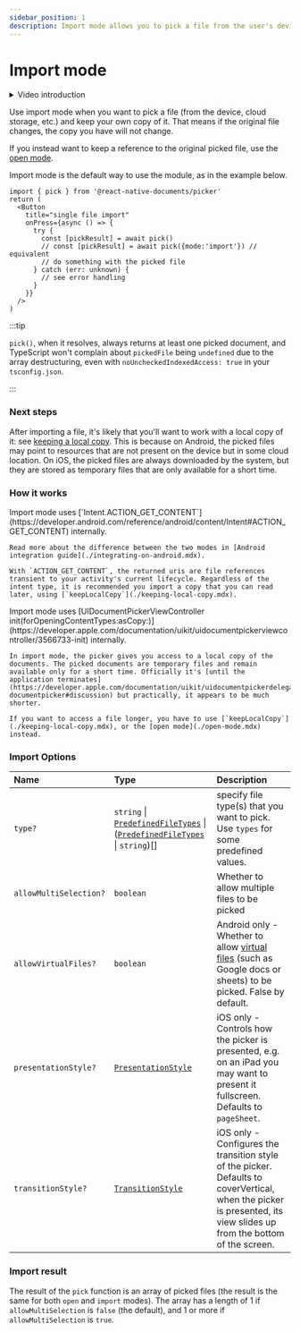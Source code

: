 ```yaml
---
sidebar_position: 1
description: Import mode allows you to pick a file from the user's device and keep your own copy of it
---
```


# Import mode

<details>
  <summary>Video introduction</summary>
  <iframe
    width="560"
    height="315"
    src="https://www.youtube.com/embed/CUNDpURFx4U?si=Qw1xpG4d4aNwJgdS&amp;start=65"
    title="YouTube video player"
    frameborder="0"
    allow="accelerometer; autoplay; clipboard-write; encrypted-media; gyroscope; picture-in-picture; web-share"
    allowfullscreen
  ></iframe>
</details>

Use import mode when you want to pick a file (from the device, cloud storage, etc.) and keep your own copy of it. That means if the original file changes, the copy you have will not change.

If you instead want to keep a reference to the original picked file, use the [open mode](./open-mode.mdx).

Import mode is the default way to use the module, as in the example below.

```tsx title="picking a file in import mode"
import { pick } from '@react-native-documents/picker'
return (
  <Button
    title="single file import"
    onPress={async () => {
      try {
        const [pickResult] = await pick()
        // const [pickResult] = await pick({mode:'import'}) // equivalent
        // do something with the picked file
      } catch (err: unknown) {
        // see error handling
      }
    }}
  />
)
```

:::tip

`pick()`, when it resolves, always returns at least one picked document, and TypeScript won't complain about `pickedFile` being `undefined` due to the array destructuring, even with `noUncheckedIndexedAccess: true` in your `tsconfig.json`.

:::

### Next steps

After importing a file, it's likely that you'll want to work with a local copy of it: see [keeping a local copy](./keeping-local-copy.mdx). This is because on Android, the picked files may point to resources that are not present on the device but in some cloud location. On iOS, the picked files are always downloaded by the system, but they are stored as temporary files that are only available for a short time.

### How it works


<Tabs queryString="current-os" className="unique-tabs">
  <TabItem value="android" label="Android">
    Import mode uses [`Intent.ACTION_GET_CONTENT`](https://developer.android.com/reference/android/content/Intent#ACTION_GET_CONTENT) internally.

    Read more about the difference between the two modes in [Android integration guide](./integrating-on-android.mdx).

    With `ACTION_GET_CONTENT`, the returned uris are file references transient to your activity's current lifecycle. Regardless of the intent type, it is recommended you import a copy that you can read later, using [`keepLocalCopy`](./keeping-local-copy.mdx).

  </TabItem>
  <TabItem value="ios" label="iOS">
    Import mode uses [UIDocumentPickerViewController init(forOpeningContentTypes:asCopy:)](https://developer.apple.com/documentation/uikit/uidocumentpickerviewcontroller/3566733-init) internally.

    In import mode, the picker gives you access to a local copy of the documents. The picked documents are temporary files and remain available only for a short time. Officially it's [until the application terminates](https://developer.apple.com/documentation/uikit/uidocumentpickerdelegate/2902364-documentpicker#discussion) but practically, it appears to be much shorter.

    If you want to access a file longer, you have to use [`keepLocalCopy`](./keeping-local-copy.mdx), or the [open mode](./open-mode.mdx) instead.

  </TabItem>
</Tabs>

### Import Options

| Name                   | Type                                                                                                                                                               | Description                                                                                                                                                          |
| :--------------------- | :----------------------------------------------------------------------------------------------------------------------------------------------------------------- | :------------------------------------------------------------------------------------------------------------------------------------------------------------------- |
| `type?`                | `string` \| [`PredefinedFileTypes`](/docs/doc-picker-api#predefinedfiletypes) \| ([`PredefinedFileTypes`](/docs/doc-picker-api#predefinedfiletypes) \| `string`)[] | specify file type(s) that you want to pick. Use `types` for some predefined values.                                                                                  |
| `allowMultiSelection?` | `boolean`                                                                                                                                                          | Whether to allow multiple files to be picked                                                                                                                         |
| `allowVirtualFiles?`   | `boolean`                                                                                                                                                          | Android only - Whether to allow [virtual files](./virtual-files.md) (such as Google docs or sheets) to be picked. False by default.                                  |
| `presentationStyle?`   | [`PresentationStyle`](/docs/doc-picker-api#presentationstyle)                                                                                                      | iOS only - Controls how the picker is presented, e.g. on an iPad you may want to present it fullscreen. Defaults to `pageSheet`.                                     |
| `transitionStyle?`     | [`TransitionStyle`](/docs/doc-picker-api#transitionstyle)                                                                                                          | iOS only - Configures the transition style of the picker. Defaults to coverVertical, when the picker is presented, its view slides up from the bottom of the screen. |

### Import result

The result of the `pick` function is an array of picked files (the result is the same for both `open` and `import` modes). The array has a length of 1 if `allowMultiSelection` is `false` (the default), and 1 or more if `allowMultiSelection` is `true`.


<PickResultTable />
